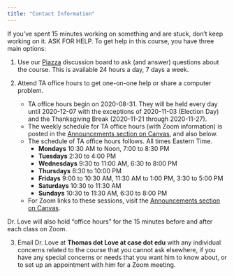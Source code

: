 ```yaml
---
title: "Contact Information"
---
```


If you've spent 15 minutes working on something and are stuck, don't keep working on it. ASK FOR HELP. To get help in this course, you have three main options:

1. Use our [Piazza](https://piazza.com/case/fall2020/pqhs431) discussion board to ask (and answer) questions about the course. This is available 24 hours a day, 7 days a week.

2. Attend TA office hours to get one-on-one help or share a computer problem.
    - TA office hours begin on 2020-08-31. They will be held every day until 2020-12-07 with the exceptions of 2020-11-03 (Election Day) and the Thanksgiving Break (2020-11-21 through 2020-11-27).
    - The weekly schedule for TA office hours (with Zoom information) is posted in the [Announcements section on Canvas](https://canvas.case.edu), and also below.
    - The schedule of TA office hours follows. All times Eastern Time.
        - **Mondays** 10:30 AM to Noon, 7:00 to 8:30 PM
        - **Tuesdays** 2:30 to 4:00 PM
        - **Wednesdays** 9:30 to 11:00 AM, 6:30 to 8:00 PM
        - **Thursdays** 8:30 to 10:00 PM
        - **Fridays** 9:00 to 10:30 AM, 11:30 AM to 1:00 PM, 3:30 to 5:00 PM
        - **Saturdays** 10:30 to 11:30 AM
        - **Sundays** 10:30 to 11:30 AM, 6:30 to 8:00 PM
    - For Zoom links to these sessions, visit the [Announcements section on Canvas](https://canvas.case.edu).
    
Dr. Love will also hold "office hours" for the 15 minutes before and after each class on Zoom.

3. Email Dr. Love at **Thomas dot Love at case dot edu** with any individual concerns related to the course that you cannot ask elsewhere, if you have any special concerns or needs that you want him to know about, or to set up an appointment with him for a Zoom meeting.

